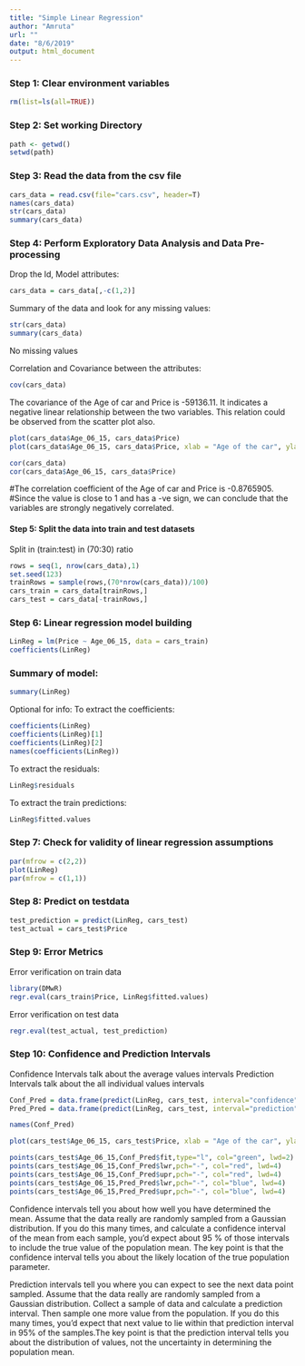 ```yaml
---
title: "Simple Linear Regression"
author: "Amruta"
url: ""
date: "8/6/2019"
output: html_document
---
```


### Step 1: Clear environment variables 

```r

rm(list=ls(all=TRUE))
```

### Step 2: Set working Directory  
```r
path <- getwd()
setwd(path)
```

### Step 3: Read the data from the csv file 
```r

cars_data = read.csv(file="cars.csv", header=T)
names(cars_data)
str(cars_data)
summary(cars_data)
```

### Step 4: Perform Exploratory Data Analysis and Data Pre-processing
 
   Drop the Id, Model attributes:
```r
cars_data = cars_data[,-c(1,2)]

```


   Summary of the data and look for any missing values:
```r
str(cars_data)
summary(cars_data)
```
  
  No missing values

  Correlation and Covariance between the attributes:

```r
cov(cars_data)
```
  
  The covariance of the Age of car and Price is -59136.11. 
  It indicates a negative linear relationship between the two variables. 
  This relation could be observed from the scatter plot also.

```r
plot(cars_data$Age_06_15, cars_data$Price)
plot(cars_data$Age_06_15, cars_data$Price, xlab = "Age of the car", ylab = "Price in ($)", pch=18,col = "blue")
```


```r
cor(cars_data)
cor(cars_data$Age_06_15, cars_data$Price)
```

#The correlation coefficient of the Age of car and Price is -0.8765905. 
#Since the value is close to 1 and has a -ve sign, we can conclude that the variables are strongly negatively correlated.
 
#### Step 5: Split the data into train and test datasets

 Split in (train:test) in (70:30) ratio
```r

rows = seq(1, nrow(cars_data),1)
set.seed(123)
trainRows = sample(rows,(70*nrow(cars_data))/100)
cars_train = cars_data[trainRows,] 
cars_test = cars_data[-trainRows,]
```

### Step 6: Linear regression model building
```r
LinReg = lm(Price ~ Age_06_15, data = cars_train)
coefficients(LinReg)
```

### Summary of model:

```r

summary(LinReg)
```

  Optional for info: 
  To extract the coefficients:
```r
coefficients(LinReg)
coefficients(LinReg)[1]
coefficients(LinReg)[2]
names(coefficients(LinReg))
```


  To extract the residuals:
```r
LinReg$residuals
```

  To extract the train predictions:
```r
LinReg$fitted.values
```

### Step 7: Check for validity of linear regression assumptions 

```r
par(mfrow = c(2,2))
plot(LinReg)
par(mfrow = c(1,1))
```


### Step 8: Predict on testdata 

```r
test_prediction = predict(LinReg, cars_test)
test_actual = cars_test$Price

```

### Step 9: Error Metrics 

  Error verification on train data

```r
library(DMwR)
regr.eval(cars_train$Price, LinReg$fitted.values)
```

  Error verification on test data
```r
regr.eval(test_actual, test_prediction)
```


### Step 10: Confidence and Prediction Intervals

  Confidence Intervals talk about the average values intervals
  Prediction Intervals talk about the all individual values intervals
```r
Conf_Pred = data.frame(predict(LinReg, cars_test, interval="confidence",level=0.95))
Pred_Pred = data.frame(predict(LinReg, cars_test, interval="prediction",level=0.95))

names(Conf_Pred)

plot(cars_test$Age_06_15, cars_test$Price, xlab = "Age of the car", ylab = "Price in ($)")

points(cars_test$Age_06_15,Conf_Pred$fit,type="l", col="green", lwd=2)
points(cars_test$Age_06_15,Conf_Pred$lwr,pch="-", col="red", lwd=4)
points(cars_test$Age_06_15,Conf_Pred$upr,pch="-", col="red", lwd=4)
points(cars_test$Age_06_15,Pred_Pred$lwr,pch="-", col="blue", lwd=4)
points(cars_test$Age_06_15,Pred_Pred$upr,pch="-", col="blue", lwd=4)

```


Confidence intervals tell you about how well you have determined the mean. Assume
that the data really are randomly sampled from a Gaussian distribution. If you do 
this many times, and calculate a confidence interval of the mean from each sample, 
you'd expect about 95 % of those intervals to include the true value of the 
population mean. The key point is that the confidence interval tells you about the
likely location of the true population parameter.

Prediction intervals tell you where you can expect to see the next data point sampled.
Assume that the data really are randomly sampled from a Gaussian distribution. Collect
a sample of data and calculate a prediction interval. Then sample one more value from
the population. If you do this many times, you'd expect that next value to lie within 
that prediction interval in 95% of the samples.The key point is that the prediction 
interval tells you about the distribution of values, not the uncertainty in determining 
the population mean.




